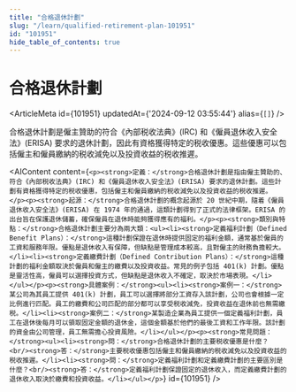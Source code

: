 ```yaml
---
title: "合格退休計劃"
slug: "/learn/qualified-retirement-plan-101951"
id: "101951"
hide_table_of_contents: true
---
```



# 合格退休計劃

<ArticleMeta id={101951} updatedAt={'2024-09-12 03:55:44'} alias={`[]`} />
<div className='border-solid border-b border-t-0 my-4 border-[var(--ifm-color-gray-300)]' />

合格退休計劃是僱主贊助的符合《內部税收法典》(IRC) 和《僱員退休收入安全法》(ERISA) 要求的退休計劃，因此有資格獲得特定的税收優惠。這些優惠可以包括僱主和僱員繳納的税收減免以及投資收益的税收推遲。

<AIContent content={`<p><strong>定義：</strong>合格退休計劃是指由僱主贊助的、符合《內部税收法典》(IRC) 和《僱員退休收入安全法》(ERISA) 要求的退休計劃。這些計劃有資格獲得特定的税收優惠，包括僱主和僱員繳納的税收減免以及投資收益的税收推遲。</p><p><strong>起源：</strong>合格退休計劃的概念起源於 20 世紀中期，隨着《僱員退休收入安全法》(ERISA) 在 1974 年的通過，這類計劃得到了正式的法律框架。ERISA 的出台旨在保護退休儲蓄，確保僱員在退休時能夠獲得應有的福利。</p><p><strong>類別與特點：</strong>合格退休計劃主要分為兩大類：<ul><li><strong>定義福利計劃（Defined Benefit Plans）：</strong>這種計劃保證在退休時提供固定的福利金額，通常基於僱員的工資和服務年限。優點是退休收入有保障，但缺點是管理成本較高，且對僱主的財務負擔較大。</li><li><strong>定義繳費計劃（Defined Contribution Plans）：</strong>這種計劃的福利金額取決於僱員和僱主的繳費以及投資收益。常見的例子包括 401(k) 計劃。優點是靈活性高，僱員可以選擇投資方式，但缺點是退休收入不確定，取決於市場表現。</li></ul></p><p><strong>具體案例：</strong><ul><li><strong>案例一：</strong>某公司為其員工提供 401(k) 計劃，員工可以選擇將部分工資存入該計劃，公司也會根據一定比例進行匹配。員工的繳費和公司匹配的部分都可以享受税收減免，投資收益在退休前也無需繳税。</li><li><strong>案例二：</strong>某製造企業為員工提供一個定義福利計劃，員工在退休後每月可以領取固定金額的退休金，這個金額基於他們的最後工資和工作年限。該計劃的資金由公司管理，員工無需擔心投資風險。</li></ul></p><p><strong>常見問題：</strong><ul><li><strong>問：</strong>合格退休計劃的主要税收優惠是什麼？<br/><strong>答：</strong>主要税收優惠包括僱主和僱員繳納的税收減免以及投資收益的税收推遲。</li><li><strong>問：</strong>定義福利計劃和定義繳費計劃的主要區別是什麼？<br/><strong>答：</strong>定義福利計劃保證固定的退休收入，而定義繳費計劃的退休收入取決於繳費和投資收益。</li></ul></p>`} id={101951} />
